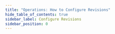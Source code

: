 ```yaml
---
title: "Operations: How to Configure Revisions"
hide_table_of_contents: true
sidebar_label: Configure Revisions
sidebar_position: 0
---
```





<LanguageSwitcher supportedLanguages={supportedLanguages} />

<LanguageContent language="csharp">
   <ConfigureRevisionsCsharp />
</LanguageContent>

<LanguageContent language="java">
   <ConfigureRevisionsJava />
</LanguageContent>


<!---
### Client API
- [What Are Revisions](../../../client-api/session/revisions/what-are-revisions)
- [What Is a Collection](../../../client-api/faq/what-is-a-collection)
- [What Are Operations](../../../client-api/operations/what-are-operations)
- [Switch Operation Database](../../../client-api/operations/how-to/switch-operations-to-a-different-database)
- [Setting Up a Default Database](../../../client-api/setting-up-default-database)

### Server
- [Revisions](../../../server/extensions/revisions)

### Studio
- [Manage Database Group](../../../studio/database/settings/manage-database-group)


-->